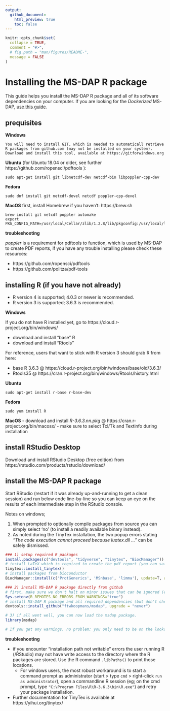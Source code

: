 ```yaml
---
output:
  github_document:
    html_preview: true
    toc: false
---
```


```r
knitr::opts_chunk$set(
  collapse = TRUE,
  comment = "#>",
  # fig.path = "man/figures/README-",
  message = FALSE
)
```


# Installing the MS-DAP R package

This guide helps you install the MS-DAP R package and all of its software dependencies on your computer. If you are looking for the _Dockerized_ MS-DAP, [use this guide](docker.md).


## prequisites

**Windows**
```
You will need to install GIT, which is needed to automaticall retrieve R packages from github.com (may not be installed on your system). 
Download and install this tool, available at https://gitforwindows.org
```

**Ubuntu** (for Ubuntu 18.04 or older, see further https://github.com/ropensci/pdftools ):
```
sudo apt-get install git libnetcdf-dev netcdf-bin libpoppler-cpp-dev
```

**Fedora**
```
sudo dnf install git netcdf-devel netcdf poppler-cpp-devel
```

**MacOS**
first, install Homebrew if you haven't:  https://brew.sh
```
brew install git netcdf poppler automake
export PKG_CONFIG_PATH=/usr/local/Cellar/zlib/1.2.8/lib/pkgconfig:/usr/local/lib/pkgconfig:/opt/X11/lib/pkgconfig
```

**troubleshooting**

_poppler_ is a requirement for pdftools to function, which is used by MS-DAP to create PDF reports, if you have any trouble installing please check these resources:

- https://github.com/ropensci/pdftools
- https://github.com/politza/pdf-tools



## installing R (if you have not already)

- R version 4 is supported; 4.0.3 or newer is recommended.
- R version 3 is supported; 3.6.3 is recommended.

**Windows**

If you do not have R installed yet, go to https://cloud.r-project.org/bin/windows/

- download and install "base" R
- download and install "Rtools"

For reference, users that want to stick with R version 3 should grab R from here:

- base R 3.6.3 @ https://cloud.r-project.org/bin/windows/base/old/3.6.3/
- Rtools35 @ https://cran.r-project.org/bin/windows/Rtools/history.html

**Ubuntu**
```
sudo apt-get install r-base r-base-dev
```

**Fedora**
```
sudo yum install R
```

**MacOS**
- download and install _R-3.6.3.nn.pkg_ @ https://cran.r-project.org/bin/macosx/
- make sure to select Tcl/Tk and Textinfo during installation


## install RStudio Desktop

Download and install RStudio Desktop (free edition) from https://rstudio.com/products/rstudio/download/



## install the MS-DAP R package

Start RStudio (restart if it was already up-and-running to get a clean session) and run below code line-by-line so you can keep an eye on the results of each intermediate step in the RStudio console.

Notes on windows; 

1) When prompted to optionally compile packages from source you can simply select 'no' (to install a readily available binary instead). 
2) As noted during the TinyTex installation, the two popup errors stating _"The code execution cannot proceed because luatex.dll ..."_ can be safely dismissed.


```r
### 1) setup required R packages
install.packages(c("devtools", "tidyverse", "tinytex", "BiocManager"))
# install LaTeX which is required to create the pdf report (you can safely dismiss both popup errors)
tinytex::install_tinytex()
# install packages from bioconductor
BiocManager::install(c('ProtGenerics', 'MSnbase', 'limma'), update=T, ask=F)

### 2) install MS-DAP R package directly from github
# first, make sure we don't halt on minor issues that can be ignored (eg; your R installation is a minor version behind)
Sys.setenv(R_REMOTES_NO_ERRORS_FROM_WARNINGS="true")
# install MS-DAP R package and all required dependencies (but don't check for updates on all packages, to minimize complexity)
devtools::install_github("ftwkoopmans/msdap", upgrade = "never")

# 3) if all went well, you can now load the msdap package.
library(msdap)

# If you get any warnings, no problem; you only need to be on the lookout for errors
```






**troubleshooting**

- if you encounter "installation path not writable" errors the user running R (/RStudio) may not have write access to the directory where the R packages are stored. Use the R command `.libPaths()` to print those locations. 
  - For windows users, the most robust workaround is to start a command prompt as administrator (start > type `cmd` > right-click `run as administrator`), open a commandline R session (eg; on the cmd prompt, type `"C:\Program Files\R\R-3.6.3\bin\R.exe"`) and retry your package installation.

- Further documentation for TinyTex is available at https://yihui.org/tinytex/
